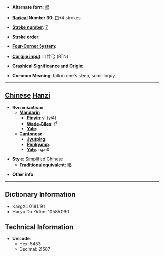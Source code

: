 * '''Alternate form''': [[囈]]

* '''[[Wiktionary:Chinese radical index| Radical]] Number 30''': [[Wiktionary:Chinese radical index 口|口]]+4 strokes

* '''[[Wiktionary:Chinese total strokes index|Stroke number]]''': [[Wiktionary:Chinese total strokes index 7|7]]

* '''Stroke order''': 

* '''[[Wiktionary:Chinese four corner index|Four-Corner System]]''': 

* '''[[Wiktionary:Chinese Cangjie index|Cangjie input]]''': 口廿弓 (RTN)

* '''Graphical Significance and Origin''': 

* '''Common Meaning''': talk in one's sleep, somniloquy

----

== [[Chinese]] [[Hanzi]] ==

* '''Romanizations'''
** '''[[Mandarin]]'''
*** '''[[Pinyin]]''': yì (yi4)
*** '''[[Wade-Giles]]''': i<sup>4</sup>
*** '''[[Yale]]''': 
** '''[[Cantonese]]'''
*** '''[[Jyutping]]''':
*** '''[[Penkyamp]]''': 
*** '''[[Yale]]''': ngai6

* '''Style''': [[Simplified Chinese]] 
** '''[[Traditional Chinese|Traditional]] equivalent''': [[囈]]

* '''Other info''': 

----

== Dictionary Information ==

* KangXi: 0181.191
* Hanyu Da Zidian: 10585.090

== Technical Information ==

* '''Unicode''':
** Hex: 5453
** Decimal: 21587